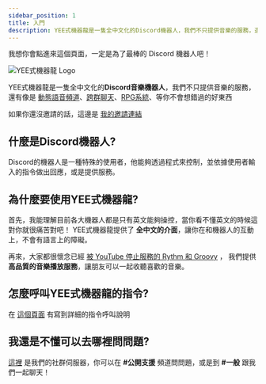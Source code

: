 ```yaml
---
sidebar_position: 1
title: 入門
description: YEE式機器龍是一隻全中文化的Discord機器人，我們不只提供音樂的服務，還有像是動態語音頻道、跨群聊天、等你不會想錯過的好東西
---
```



我想你會點進來這個頁面，一定是為了最棒的 Discord 機器人吧！

![YEE式機器龍 Logo](https://cdn.yeecord.com/img/logo_128x128.png)

YEE式機器龍是一隻全中文化的**Discord音樂機器人**，我們不只提供音樂的服務，還有像是 [動態語音頻道](/docs/dvc/)、[跨群聊天](/docs/chat/)、[RPG系統](/docs/rpg/)、等你不會想錯過的好東西

如果你還沒邀請的話，這邊是 [我的邀請連結](https://yeecord.com/invite)

## 什麼是Discord機器人?

Discord的機器人是一種特殊的使用者，他能夠透過程式來控制，並依據使用者輸入的指令做出回應，或是提供服務。

<Adsense/>

## 為什麼要使用YEE式機器龍?

首先，我能理解目前各大機器人都是只有英文能夠操控，當你看不懂英文的時候這對你就很痛苦對吧！
YEE式機器龍提供了 **全中文的介面**，讓你在和機器人的互動上，不會有語言上的障礙。

再來，大家都很懷念已經 [被 YouTube 停止服務的 Rythm 和 Groovy](/blog/how-to-invite-bot/#rythm-%E5%92%8C-groovy-%E8%A2%AB%E4%B8%8B%E6%9E%B6) ，
我們提供 **高品質的音樂播放服務**，讓朋友可以一起收聽喜歡的音樂。

## 怎麼呼叫YEE式機器龍的指令?

在 [這個頁面](/docs/commands/howto) 有寫到詳細的指令呼叫說明

## 我還是不懂可以去哪裡問問題?

[這裡](https://discord.gg/yeecord) 是我們的社群伺服器，你可以在 **#公開支援** 頻道問問題，或是到 **#一般** 跟我們一起聊天！

<Adsense/>